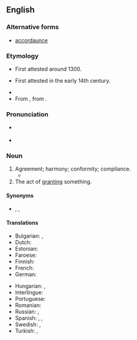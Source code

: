 ==English==

===Alternative forms===
* {{qualifier|obsolete}} [[accordaunce]]

===Etymology===
* {{sense|compliance}} First attested around 1300.
* {{sense|agreement}} First attested in the early 14th century.
* {{suffix|en|accord|ance}}
* From {{inh|en|enm|accordaunce}}, from {{der|en|fro|acordance||agreeing, reconciliation, harmony}}.

===Pronunciation===
* {{a|US}} {{IPA|en|/ə.ˈkɔɹd.əns/}}
* {{audio|en|en-us-accordance.ogg|Audio (US)}}

===Noun===
{{en-noun|~}}

# Agreement; harmony; conformity; compliance.
#* {{RQ:Macaulay History of England|chapter=15|passage=in strict '''accordance''' with the law}}
# The act of [[grant]]ing something.

====Synonyms====
* {{l|en|harmony}}, {{l|en|unison}}, {{l|en|coincidence}}

====Translations====
{{trans-top|agreement; harmony; conformity}}
* Bulgarian: {{t+|bg|съгласие}}, {{t+|bg|съответствие}}
* Dutch: {{t+|nl|overeenstemming|f}}
* Estonian: {{t|et|vastavus}}
* Faroese: {{t|fo|samsvar|n}}
* Finnish: {{t+|fi|sopusointu}}
* French: {{t+|fr|accordance|f}}
* German: {{t+|de|Übereinstimmung|f}}
{{trans-mid}}
* Hungarian: {{t+|hu|egyetértés}}, {{t+|hu|összhang}}
* Interlingue: {{t|ie|acordantie}}
* Portuguese: {{t+|pt|acordo|m}}
* Romanian: {{t+|ro|conformitate|f}}
* Russian: {{t+|ru|соотве́тствие|n}}, {{t+|ru|согла́сие|n}}
* Spanish: {{t+|es|acuerdo|m}}, {{t+|es|conformidad|f}}, {{t+|es|arreglo}}
* Swedish: {{t+|sv|enlighet|c}}, {{t+|sv|överensstämmelse|c}}
* Turkish: {{t+|tr|uygunluk}}, {{t+|tr|uyum}}
{{trans-bottom}}